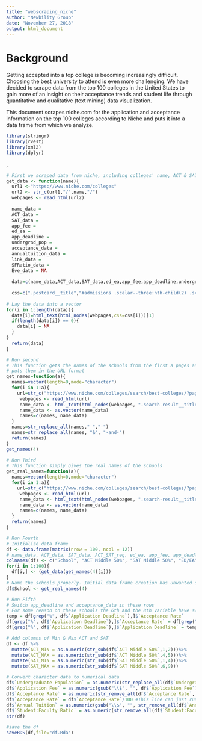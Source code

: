 ---
title: "webscraping_niche"
author: "Newbility Group"
date: "November 27, 2018"
output: html_document
---

# Background

Getting accepted into a top college is becoming increasingly difficult. Choosing the best university to attend is even more challenging. We have decided to scrape data from the top 100 colleges in the United States to gain more of an insight on their acceptance trends and student life through quantitative and qualitative (text mining) data visualization.

This document scrapes niche.com for the application and acceptance information on the top 100 colleges according to Niche and puts it into a data frame from which we analyze.

```{r}
library(stringr)
library(rvest)
library(xml2)
library(dplyr)
```

,

```{r} 
# First we scraped data from niche, including colleges' name, ACT & SAT range, application fee, ED/EA, application deadline, undergraduate populations, acceptance rates, annual tuition fees, weblinks, students & professor rates, and evening programs.
get_data <- function(name){
  url1 <-"https://www.niche.com/colleges"
  url2 <- str_c(url1,"/",name,"/")
  webpages <- read_html(url2)
 
  name_data =
  ACT_data =
  SAT_data =
  app_fee =
  ed_ea =
  app_deadline =
  undergrad_pop =
  acceptance_data =
  annualtuition_data =
  link_data =
  SFRatio_data =
  Eve_data = NA
  
  data=c(name_data,ACT_data,SAT_data,ed_ea,app_fee,app_deadline,undergrad_pop, acceptance_data, annualtuition_data,link_data,SFRatio_data,Eve_data)
  
  css=c(".postcard__title","#admissions .scalar--three:nth-child(2) .scalar__value span","#admissions > div.profile__buckets > div.profile__bucket--3 > div > div > div:nth-child(1) > div.scalar__value > span","#admissions > div.profile__buckets > div.profile__bucket--3 > div > div > div:nth-child(6) > div.scalar__value > span","#admissions > div.profile__buckets > div.profile__bucket--3 > div > div > div:nth-child(3) > div.scalar__value > span","#admissions > div.profile__buckets > div.profile__bucket--2 > div > div > div > div.scalar__value > span","#students > div.profile__buckets > div.profile__bucket--1 > div > div > div.scalar > div.scalar__value > span:nth-child(1)","#admissions .profile__bucket--1 .scalar__value span","#cost .scalar__value span:nth-child(1)",".profile__website__link",".profile-grade+ .scalar--three .scalar__value span","#academics .scalar--three+ .scalar--three .scalar__value span" )
  
# Lay the data into a vector  
for(i in 1:length(data)){
  data[i]=html_text(html_nodes(webpages,css=css[i]))[1]
  if(length(data[i]) == 0){
    data[i] = NA
  }
}
  return(data)
}
```



```{r}
# Run second
# This function gets the names of the schools from the first a pages and 
# puts them in the URL format
get_names=function(a){
  names=vector(length=0,mode="character")
  for(i in 1:a){
    url=str_c("https://www.niche.com/colleges/search/best-colleges/?page=",i)
     webpages <- read_html(url)
     name_data <- html_text(html_nodes(webpages, ".search-result__title" ))  
     name_data <- as.vector(name_data)
     names=c(names, name_data)
  }
  names=str_replace_all(names," ","-")
  names=str_replace_all(names, "&", "-and-")
  return(names)
}
get_names(4)
```



```{r}
# Run Third
# This function simply gives the real names of the schools
get_real_names=function(a){
  names=vector(length=0,mode="character")
  for(i in 1:a){
    url=str_c("https://www.niche.com/colleges/search/best-colleges/?page=",i)
     webpages <- read_html(url)
     name_data <- html_text(html_nodes(webpages, ".search-result__title" ))  
     name_data <- as.vector(name_data)
     names=c(names, name_data)
  }
  return(names)
}
```



```{r}
# Run Fourth
# Initialize data frame
df <- data.frame(matrix(nrow = 100, ncol = 12))
# name_data, ACT_data, SAT_data, ACT_SAT_req, ed_ea, app_fee, app_deadline, undergrad_pop, acceptance_data, annualtuition_data, link_data[1], SFRatio_data, Eve_data
colnames(df) <- c("School", "ACT Middle 50%", "SAT Middle 50%",	"ED/EA", "Application Fee", "Application Deadline", "Undergraduate Population", "Acceptance Rate", "Annual Tuition", "Application Website", "Student:Faculty Ratio", "Evening Degree Programs")
for(i in 1:100){
  df[i,] <- (get_data(get_names(4)[i]))
}
# Name the schools properly. Initial data frame creation has unwanted some strings
df$School <- get_real_names(4)
```



```{r}
# Run Fifth
# Switch app_deadline and acceptance_data in these rows
# For some reason on these schools the 6th and the 8th variable have swapped css
temp = df[grep("%", df$`Application Deadline`),]$`Acceptance Rate`
df[grep("%", df$`Application Deadline`),]$`Acceptance Rate` = df[grep("%", df$`Application Deadline`),]$`Application Deadline`
df[grep("%", df$`Application Deadline`),]$`Application Deadline` = temp
```



```{r}
# Add columns of Min & Max ACT and SAT
df <- df %>%
  mutate(ACT_MIN = as.numeric(str_sub(df$`ACT Middle 50%`,1,2)))%>%
  mutate(ACT_MAX = as.numeric(str_sub(df$`ACT Middle 50%`,4,5)))%>%
  mutate(SAT_MIN = as.numeric(str_sub(df$`SAT Middle 50%`,1,4)))%>%
  mutate(SAT_MAX = as.numeric(str_sub(df$`SAT Middle 50%`,6,9)))
```



```{r}
# Convert character data to numerical data
df$`Undergraduate Population` = as.numeric(str_replace_all(df$`Undergraduate Population`, ",", ""))
df$`Application Fee` = as.numeric(gsub("\\$", "", df$`Application Fee`))
df$`Acceptance Rate` = as.numeric(str_remove_all(df$`Acceptance Rate`, "%"))
df$`Acceptance Rate` = df$`Acceptance Rate`/100 #This line can just run once!!
df$`Annual Tuition` = as.numeric(gsub("\\$", "", str_remove_all(df$`Annual Tuition`, ",")))
df$`Student:Faculty Ratio` = as.numeric(str_remove_all(df$`Student:Faculty Ratio`, ":1"))
str(df)
```


```{r}
#save the df
saveRDS(df,file="df.Rda")
```